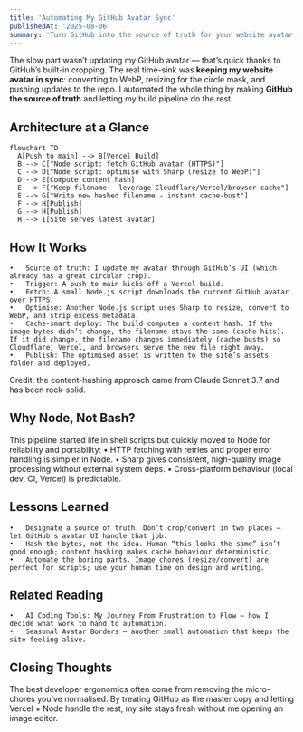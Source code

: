 ```yaml
---
title: 'Automating My GitHub Avatar Sync'
publishedAt: '2025-08-06'
summary: 'Turn GitHub into the source of truth for your website avatar. A Node + Vercel pipeline fetches, optimises (Sharp), hashes, and deploys your image with smart cache-busting.'
---
```


The slow part wasn’t updating my GitHub avatar — that’s quick thanks to GitHub’s built-in cropping. The real time-sink was **keeping my website avatar in sync**: converting to WebP, resizing for the circle mask, and pushing updates to the repo. I automated the whole thing by making **GitHub the source of truth** and letting my build pipeline do the rest.

## Architecture at a Glance

```mermaid
flowchart TD
  A[Push to main] --> B[Vercel Build]
  B --> C["Node script: fetch GitHub avatar (HTTPS)"]
  C --> D["Node script: optimise with Sharp (resize to WebP)"]
  D --> E[Compute content hash]
  E --> F["Keep filename - leverage Cloudflare/Vercel/browser cache"]
  E --> G["Write new hashed filename - instant cache-bust"]
  F --> H[Publish]
  G --> H[Publish]
  H --> I[Site serves latest avatar]
```

## How It Works
	•	Source of truth: I update my avatar through GitHub’s UI (which already has a great circular crop).
	•	Trigger: A push to main kicks off a Vercel build.
	•	Fetch: A small Node.js script downloads the current GitHub avatar over HTTPS.
	•	Optimise: Another Node.js script uses Sharp to resize, convert to WebP, and strip excess metadata.
	•	Cache-smart deploy: The build computes a content hash. If the image bytes didn’t change, the filename stays the same (cache hits). If it did change, the filename changes immediately (cache busts) so Cloudflare, Vercel, and browsers serve the new file right away.
	•	Publish: The optimised asset is written to the site’s assets folder and deployed.

Credit: the content-hashing approach came from Claude Sonnet 3.7 and has been rock-solid.

## Why Node, Not Bash?

This pipeline started life in shell scripts but quickly moved to Node for reliability and portability:
	•	HTTP fetching with retries and proper error handling is simpler in Node.
	•	Sharp gives consistent, high-quality image processing without external system deps.
	•	Cross-platform behaviour (local dev, CI, Vercel) is predictable.

## Lessons Learned
	•	Designate a source of truth. Don’t crop/convert in two places — let GitHub’s avatar UI handle that job.
	•	Hash the bytes, not the idea. Human “this looks the same” isn’t good enough; content hashing makes cache behaviour deterministic.
	•	Automate the boring parts. Image chores (resize/convert) are perfect for scripts; use your human time on design and writing.

## Related Reading
	•	AI Coding Tools: My Journey From Frustration to Flow — how I decide what work to hand to automation.
	•	Seasonal Avatar Borders — another small automation that keeps the site feeling alive.

## Closing Thoughts

The best developer ergonomics often come from removing the micro-chores you’ve normalised. By treating GitHub as the master copy and letting Vercel + Node handle the rest, my site stays fresh without me opening an image editor.
